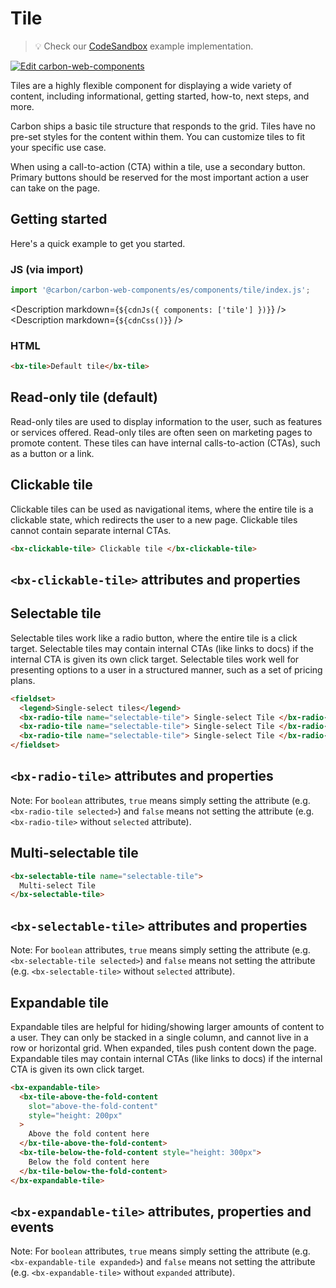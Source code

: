
# Tile

> 💡 Check our
> [CodeSandbox](https://codesandbox.io/s/github/carbon-design-system/carbon-for-ibm-dotcom/tree/main/packages/carbon-web-components/examples/codesandbox/basic/components/tile)
> example implementation.

[![Edit carbon-web-components](https://codesandbox.io/static/img/play-codesandbox.svg)](https://codesandbox.io/s/github/carbon-design-system/carbon-for-ibm-dotcom/tree/main/packages/carbon-web-components/examples/codesandbox/basic/components/tile)

Tiles are a highly flexible component for displaying a wide variety of content,
including informational, getting started, how-to, next steps, and more.

Carbon ships a basic tile structure that responds to the grid. Tiles have no
pre-set styles for the content within them. You can customize tiles to fit your
specific use case.

When using a call-to-action (CTA) within a tile, use a secondary button. Primary
buttons should be reserved for the most important action a user can take on the
page.

## Getting started

Here's a quick example to get you started.

### JS (via import)

```javascript
import '@carbon/carbon-web-components/es/components/tile/index.js';
```

<Description markdown={`${cdnJs({ components: ['tile'] })}`} />
<Description markdown={`${cdnCss()}`} />

### HTML

```html
<bx-tile>Default tile</bx-tile>
```

## Read-only tile (default)

Read-only tiles are used to display information to the user, such as features or
services offered. Read-only tiles are often seen on marketing pages to promote
content. These tiles can have internal calls-to-action (CTAs), such as a button
or a link.

## Clickable tile

Clickable tiles can be used as navigational items, where the entire tile is a
clickable state, which redirects the user to a new page. Clickable tiles cannot
contain separate internal CTAs.

```html
<bx-clickable-tile> Clickable tile </bx-clickable-tile>
```

## `<bx-clickable-tile>` attributes and properties

<Props of="bx-clickable-tile" />

## Selectable tile

Selectable tiles work like a radio button, where the entire tile is a click
target. Selectable tiles may contain internal CTAs (like links to docs) if the
internal CTA is given its own click target. Selectable tiles work well for
presenting options to a user in a structured manner, such as a set of pricing
plans.

```html
<fieldset>
  <legend>Single-select tiles</legend>
  <bx-radio-tile name="selectable-tile"> Single-select Tile </bx-radio-tile>
  <bx-radio-tile name="selectable-tile"> Single-select Tile </bx-radio-tile>
  <bx-radio-tile name="selectable-tile"> Single-select Tile </bx-radio-tile>
</fieldset>
```

## `<bx-radio-tile>` attributes and properties

Note: For `boolean` attributes, `true` means simply setting the attribute (e.g.
`<bx-radio-tile selected>`) and `false` means not setting the attribute (e.g.
`<bx-radio-tile>` without `selected` attribute).

<Props of="bx-radio-tile" />

## Multi-selectable tile

```html
<bx-selectable-tile name="selectable-tile">
  Multi-select Tile
</bx-selectable-tile>
```

## `<bx-selectable-tile>` attributes and properties

Note: For `boolean` attributes, `true` means simply setting the attribute (e.g.
`<bx-selectable-tile selected>`) and `false` means not setting the attribute
(e.g. `<bx-selectable-tile>` without `selected` attribute).

<Props of="bx-selectable-tile" />

## Expandable tile

Expandable tiles are helpful for hiding/showing larger amounts of content to a
user. They can only be stacked in a single column, and cannot live in a row or
horizontal grid. When expanded, tiles push content down the page. Expandable
tiles may contain internal CTAs (like links to docs) if the internal CTA is
given its own click target.

```html
<bx-expandable-tile>
  <bx-tile-above-the-fold-content
    slot="above-the-fold-content"
    style="height: 200px"
  >
    Above the fold content here
  </bx-tile-above-the-fold-content>
  <bx-tile-below-the-fold-content style="height: 300px">
    Below the fold content here
  </bx-tile-below-the-fold-content>
</bx-expandable-tile>
```

## `<bx-expandable-tile>` attributes, properties and events

Note: For `boolean` attributes, `true` means simply setting the attribute (e.g.
`<bx-expandable-tile expanded>`) and `false` means not setting the attribute
(e.g. `<bx-expandable-tile>` without `expanded` attribute).

<Props of="bx-expandable-tile" />

